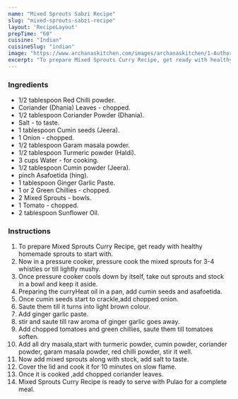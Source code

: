 ---
name: "Mixed Sprouts Sabzi Recipe"
slug: "mixed-sprouts-sabzi-recipe"
layout: 'RecipeLayout'
prepTime: "60"
cuisine: "Indian"
cuisineSlug: "indian"
image: "https://www.archanaskitchen.com/images/archanaskitchen/1-Author/Pooja_Thakur/Mixed_Sprouts_Subji.jpg"
excerpt: "To prepare Mixed Sprouts Curry Recipe, get ready with healthy homemade sprouts to start with"
---

### Ingredients

- 1/2 tablespoon Red Chilli powder.
- Coriander (Dhania) Leaves - chopped.
- 1/2 tablespoon Coriander Powder (Dhania).
- Salt - to taste.
- 1 tablespoon Cumin seeds (Jeera).
- 1 Onion - chopped.
- 1/2 tablespoon Garam masala powder.
- 1/2 tablespoon Turmeric powder (Haldi).
- 3 cups Water - for cooking.
- 1/2 tablespoon Cumin powder (Jeera).
- pinch Asafoetida (hing).
- 1 tablespoon Ginger Garlic Paste.
- 1 or 2 Green Chillies - chopped.
- 2 Mixed Sprouts - bowls.
- 1 Tomato - chopped.
- 2 tablespoon Sunflower Oil.

### Instructions

1. To prepare Mixed Sprouts Curry Recipe, get ready with healthy homemade sprouts to start with.
1. Now in a pressure cooker, pressure cook the mixed sprouts for 3-4 whistles or till lightly mushy.
1. Once pressure cooker cools down by itself, take out sprouts and stock in a bowl and keep it aside.
1. Preparing the curryHeat oil in a pan, add cumin seeds and asafoetida.
1. Once cumin seeds start to crackle,add chopped onion.
1. Saute them till it turns into light brown colour.
1. Add ginger garlic paste.
1. stir and saute till raw aroma of ginger garlic goes away.
1. Add chopped tomatoes and green chillies, saute them till tomatoes soften.
1. Add all dry masala,start with turmeric powder, cumin powder, coriander powder, garam masala powder, red chilli powder, stir it well.
1. Now add mixed sprouts along with stock, add salt to taste.
1. Cover the lid and cook it for 10 minutes on slow flame.
1. Once it is cooked ,add chopped coriander leaves.
1. Mixed Sprouts Curry Recipe is ready to serve with Pulao for a complete meal.
